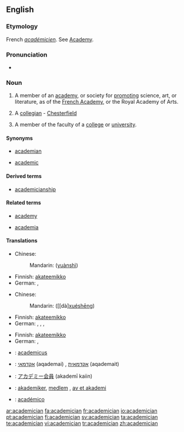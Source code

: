 ==English==

===Etymology===
French ''[[académicien]]''. See [[Academy]].

===Pronunciation===
*{{IPA|/əˌkædəˈmɪʃən/}}

===Noun===
{{en-noun}}

# A member of an [[academy]], or society for [[promoting]] science, art, or literature, as of the [[French Academy]], or the Royal Academy of Arts.
# {{rare}} A [[collegian]] - [[Chesterfield]]
# A member of the faculty of a [[college]] or [[university]].

====Synonyms====
{{rel-top|member of university faculty}}
* [[academian]]
{{rel-mid}}
* [[academic]]
{{rel-bottom}}

====Derived terms====
*[[academicianship]]

====Related terms====
{{rel-top|terms related to academician}}
* [[academy]]
{{rel-mid}}
* [[academia]]
{{rel-bottom}}

====Translations====
{{trans-top|member of an academy}}
* Chinese:
*:Mandarin: {{zh-ts|[[院]][[士]]|[[院]][[士]]}} ([[yuàn]][[shì]])
* Finnish: [[akateemikko]]
* German: {{t+|de|Akademiker|m}}, {{t+|de|Akademikerin|f}}
{{trans-mid}}
{{trans-bottom}}

{{trans-top|collegian}}
* Chinese:
*:Mandarin: {{zh-ts|[[大學]][[生]]|[[大学]][[生]]}} ([[dà][[xué]][[shēng]])
* Finnish: [[akateemikko]]
* German: {{t+|de|Akademiker|m}}, {{t+|de|Akademikerin|f}}, {{t+|de|Student|m}}, {{t+|de|Studentin|f}}
{{trans-mid}}
{{trans-bottom}}

{{trans-top|member faculty}}
* Finnish: [[akateemikko]]
* German: {{t+|de|Akademiker|m}}, {{t+|de|Akademikerin|f}}
{{trans-mid}}
{{trans-bottom}}

{{checktrans-top}}
* {{ttbc|Dutch}}: [[academicus]] {{m}}
{{trans-mid}}
* {{ttbc|Hebrew}}: [[אקדמאי]] (aqademai) {{m}}, [[אקדמאית]] (aqademait) {{f}}
* {{ttbc|Japanese}}: [[アカデミー会員]] (akademī kaiin)
* {{ttbc|Norwegian}}: [[akademiker]], [[medlem]] {{n}}, [[av et akademi]]
* {{ttbc|Spanish}}: [[académico]] {{m}}
{{trans-bottom}}

[[ar:academician]]
[[fa:academician]]
[[fr:academician]]
[[io:academician]]
[[pt:academician]]
[[fi:academician]]
[[sv:academician]]
[[ta:academician]]
[[te:academician]]
[[vi:academician]]
[[tr:academician]]
[[zh:academician]]